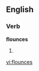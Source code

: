 
==English==

===Verb===
'''flounces'''

# {{third-person singular of|[[flounce]]}}

[[vi:flounces]]
